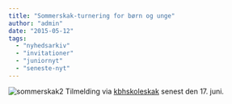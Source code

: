 ```yaml
---
title: "Sommerskak-turnering for børn og unge"
author: "admin"
date: "2015-05-12"
tags: 
  - "nyhedsarkiv"
  - "invitationer"
  - "juniornyt"
  - "seneste-nyt"
---
```


![sommerskak2](/images/sommerskak2.png) Tilmelding via [kbhskoleskak](http://kbhskoleskak.dk/wordpress/sommerskak/) senest den 17. juni.
